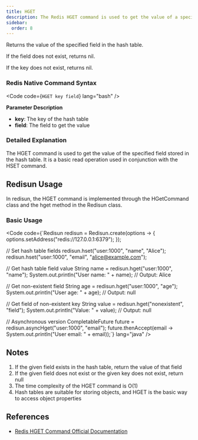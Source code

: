 ```yaml
---
title: HGET
description: The Redis HGET command is used to get the value of a specified field in a hash table.
sidebar:
  order: 8
---
```



Returns the value of the specified field in the hash table.

If the field does not exist, returns nil.

If the key does not exist, returns nil.

### Redis Native Command Syntax

<Code code={`HGET key field`} lang="bash" />

**Parameter Description**

- **key**: The key of the hash table
- **field**: The field to get the value

### Detailed Explanation

The HGET command is used to get the value of the specified field stored in the hash table. It is a basic read operation used in conjunction with the HSET command.

## Redisun Usage

In redisun, the HGET command is implemented through the HGetCommand class and the hget method in the Redisun class.

### Basic Usage

<Code code={`Redisun redisun = Redisun.create(options -> {
    options.setAddress("redis://127.0.0.1:6379");
});

// Set hash table fields
redisun.hset("user:1000", "name", "Alice");
redisun.hset("user:1000", "email", "alice@example.com");

// Get hash table field value
String name = redisun.hget("user:1000", "name");
System.out.println("User name: " + name); // Output: Alice

// Get non-existent field
String age = redisun.hget("user:1000", "age");
System.out.println("User age: " + age); // Output: null

// Get field of non-existent key
String value = redisun.hget("nonexistent", "field");
System.out.println("Value: " + value); // Output: null

// Asynchronous version
CompletableFuture<String> future = redisun.asyncHget("user:1000", "email");
future.thenAccept(email -> System.out.println("User email: " + email));`} lang="java" />

## Notes

1. If the given field exists in the hash table, return the value of that field
2. If the given field does not exist or the given key does not exist, return null
3. The time complexity of the HGET command is O(1)
4. Hash tables are suitable for storing objects, and HGET is the basic way to access object properties

## References

- [Redis HGET Command Official Documentation](https://redis.io/commands/hget/)